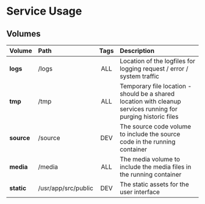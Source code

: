 # Service Usage

## Volumes

| Volume     | Path                | Tags | Description                                                                                                    |
| :--------- | :------------------ | :--: | :------------------------------------------------------------------------------------------------------------- |
| **logs**   | /logs               | ALL  | Location of the logfiles for logging request / error / system traffic                                          |
| **tmp**    | /tmp                | ALL  | Temporary file location - should be a shared location with cleanup services running for purging historic files |
| **source** | /source             | DEV  | The source code volume to include the source code in the running container                                     |
| **media**  | /media              | ALL  | The media volume to include the media files in the running container                                           |
| **static** | /usr/app/src/public | DEV  | The static assets for the user interface                                                                       |
